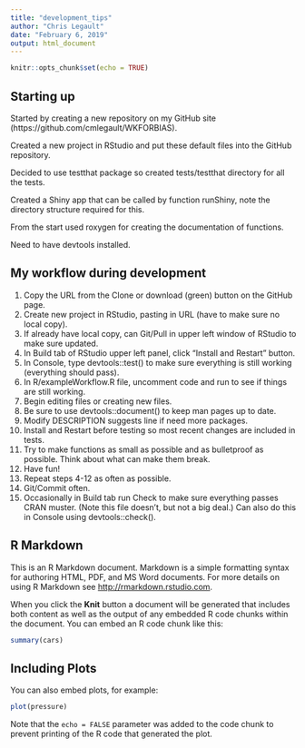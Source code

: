```yaml
---
title: "development_tips"
author: "Chris Legault"
date: "February 6, 2019"
output: html_document
---
```


```r
knitr::opts_chunk$set(echo = TRUE)
```

## Starting up

Started by creating a new repository on my GitHub site (https://github.com/cmlegault/WKFORBIAS).  

Created a new project in RStudio and put these default files into the GitHub repository.

Decided to use testthat package so created tests/testthat directory for all the tests.

Created a Shiny app that can be called by function runShiny, note the directory structure required for this.

From the start used roxygen for creating the documentation of functions.

Need to have devtools installed.

## My workflow during development

1. Copy the URL from the Clone or download (green) button on the GitHub page.
2. Create new project in RStudio, pasting in URL (have to make sure no local copy).
3. If already have local copy, can Git/Pull in upper left window of RStudio to make sure updated.
4. In Build tab of RStudio upper left panel, click "Install and Restart" button.
5. In Console, type devtools::test() to make sure everything is still working (everything should pass).
6. In R/exampleWorkflow.R file, uncomment code and run to see if things are still working.
7. Begin editing files or creating new files.
8. Be sure to use devtools::document() to keep man pages up to date.
9. Modify DESCRIPTION suggests line if need more packages.
10. Install and Restart before testing so most recent changes are included in tests.
11. Try to make functions as small as possible and as bulletproof as possible. Think about what can make them break.
12. Have fun!
13. Repeat steps 4-12 as often as possible.
14. Git/Commit often.
15. Occasionally in Build tab run Check to make sure everything passes CRAN muster. (Note this file doesn't, but not a big deal.) Can also do this in Console using devtools::check().

## R Markdown

This is an R Markdown document. Markdown is a simple formatting syntax for authoring HTML, PDF, and MS Word documents. For more details on using R Markdown see <http://rmarkdown.rstudio.com>.

When you click the **Knit** button a document will be generated that includes both content as well as the output of any embedded R code chunks within the document. You can embed an R code chunk like this:

```r
summary(cars)
```

## Including Plots

You can also embed plots, for example:

```r
plot(pressure)
```

Note that the `echo = FALSE` parameter was added to the code chunk to prevent printing of the R code that generated the plot.
